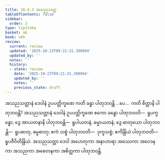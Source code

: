 ```yaml
---
title: 18.4.3 အသညသတ္တ
tableOfContents: false
sidebar:
  order: 3
type: tipitaka
basket: ab
book: vbh
review:
  current: review
  updated: '2025-10-23T09:21:31.398994'
  updated_by: ''
  notes: ''
  history:
  - state: review
    date: '2025-10-23T09:21:31.398994'
    updated_by: ''
    notes: ''
    previous_state: draft
---
```



<ReviewStatus review={frontmatter.review} showDetails={true} />

<HypothesisAnnotation frontmatter={frontmatter} />

<DynamicBreadcrumb />

<Division number="1017" book="vbh" e="ch" v="30" p="434">

<Paragraph number="3125" book="vbh">
အသညသတ္တာနံ ဒေဝါနံ ဥပပတ္တိက္ခဏေ ကတိ ခန္ဓာ ပါတုဘဝန္တိ …ပေ…  ကတိ စိတ္တာနိ ပါတုဘဝန္တိ?
</Paragraph>

<Paragraph number="3126" book="vbh">
အသညသတ္တာနံ ဒေဝါနံ ဥပပတ္တိက္ခဏေ ဧကော ခန္ဓော ပါတုဘဝတိ—  ရူပက္ခန္ဓော; ဒွေ အာယတနာနိ ပါတုဘဝန္တိ—  ရူပါယတနံ, ဓမ္မာယတနံ; ဒွေ ဓာတုယော ပါတုဘဝန္တိ—  ရူပဓာတု, ဓမ္မဓာတု; ဧကံ သစ္စံ ပါတုဘဝတိ—  ဒုက္ခသစ္စံ; ဧကိန္ဒြိယံ ပါတုဘဝတိ—  ရူပဇီဝိတိန္ဒြိယံ. အသညသတ္တာ ဒေဝါ အဟေတုကာ အနာဟာရာ အဖဿကာ အဝေဒနကာ အသညကာ အစေတနကာ အစိတ္တကာ ပါတုဘဝန္တိ.
</Paragraph>
</Division>